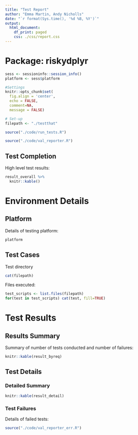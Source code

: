 ```yaml
---
title: "Test Report"
author: "Emma Martin, Andy Nicholls"
date: "`r format(Sys.time(), '%d %B, %Y')`"
output:
  html_document:
    df_print: paged
    css: ./css/report.css
---
```

<!-- Edit header ^ -->

# Package: riskydplyr

```r
sess <- sessioninfo::session_info()
platform <- sess$platform

#Settings
knitr::opts_chunk$set(
  fig.align = 'center',
  echo = FALSE,
  comment=NA,
  message = FALSE)

# Set-up
filepath <- "./testthat"
```

<!-- Run tests -->
```r
source("./code/run_tests.R")
```

<!-- Summarise tests -->
```r
source("./code/val_reporter.R")
```

## Test Completion

High level test results:

```r
result_overall %>%
  knitr::kable()
```

# Environment Details

## Platform

Details of testing platform:

```r
platform
```

## Test Cases

<!-- Replace directory with file containing test scripts -->
Test directory
```r
cat(filepath)
```

Files executed:
```r
test_scripts <- list.files(filepath)
for(test in test_scripts) cat(test, fill=TRUE)
```


# Test Results

## Results Summary

Summary of number of tests conducted and number of failures: 

```r
knitr::kable(result_byreq)
```
## Test Details

### Detailed Summary

```r
knitr::kable(result_detail)
```


### Test Failures

Details of failed tests:
```r
source("./code/val_reporter_err.R")
```

